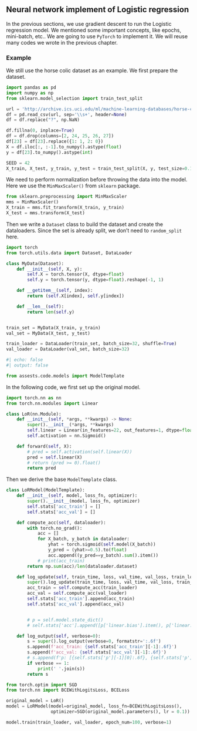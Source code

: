 ## Neural network implement of Logistic regression
In the previous sections, we use gradient descent to run the Logistic regression model. We mentioned some important concepts, like epochs, mini-batch, etc.. We are going to use `PyTorch` to implement it. We will reuse many codes we wrote in the previous chapter.
<!-- 
### A simple example

We 

$$f(x)$$ -->



### Example

We still use the horse colic dataset as an example. We first prepare the dataset.


```python
import pandas as pd
import numpy as np
from sklearn.model_selection import train_test_split

url = 'http://archive.ics.uci.edu/ml/machine-learning-databases/horse-colic/horse-colic.data'
df = pd.read_csv(url, sep='\\s+', header=None)
df = df.replace("?", np.NaN)

df.fillna(0, inplace=True)
df = df.drop(columns=[2, 24, 25, 26, 27])
df[23] = df[23].replace({1: 1, 2: 0})
X = df.iloc[:, :-1].to_numpy().astype(float)
y = df[23].to_numpy().astype(int)

SEED = 42
X_train, X_test, y_train, y_test = train_test_split(X, y, test_size=0.15, random_state=SEED)

```


We need to perform normalization before throwing the data into the model. Here we use the `MinMaxScaler()` from `sklearn` package. 


```python
from sklearn.preprocessing import MinMaxScaler
mms = MinMaxScaler()
X_train = mms.fit_transform(X_train, y_train)
X_test = mms.transform(X_test)
```

Then we write a `Dataset` class to build the dataset and create the dataloaders. Since the set is already split, we don't need to `random_split` here.
```python
import torch
from torch.utils.data import Dataset, DataLoader

class MyData(Dataset):
    def __init__(self, X, y):
        self.X = torch.tensor(X, dtype=float)
        self.y = torch.tensor(y, dtype=float).reshape(-1, 1)

    def __getitem__(self, index):
        return (self.X[index], self.y[index])

    def __len__(self):
        return len(self.y)


train_set = MyData(X_train, y_train)
val_set = MyData(X_test, y_test)

train_loader = DataLoader(train_set, batch_size=32, shuffle=True)
val_loader = DataLoader(val_set, batch_size=32)
```




```python
#| echo: false
#| output: false

from assests.code.models import ModelTemplate
```




In the following code, we first set up the original model.


```python
import torch.nn as nn
from torch.nn.modules import Linear

class LoR(nn.Module):
    def __init__(self, *args, **kwargs) -> None:
        super().__init__(*args, **kwargs)
        self.linear = Linear(in_features=22, out_features=1, dtype=float)
        self.activation = nn.Sigmoid()

    def forward(self, X):
        # pred = self.activation(self.linear(X))
        pred = self.linear(X)
        # return (pred >= 0).float()
        return pred

```


Then we derive the base `ModelTemplate` class.

```python
class LoRModel(ModelTemplate):
    def __init__(self, model, loss_fn, optimizer):
        super().__init__(model, loss_fn, optimizer)
        self.stats['acc_train'] = []
        self.stats['acc_val'] = []

    def compute_acc(self, dataloader):
        with torch.no_grad():
            acc = []
            for X_batch, y_batch in dataloader:
                yhat = torch.sigmoid(self.model(X_batch))
                y_pred = (yhat>=0.5).to(float)
                acc.append((y_pred==y_batch).sum().item())
            # print(acc_train)
        return np.sum(acc)/len(dataloader.dataset)

    def log_update(self, train_time, loss, val_time, val_loss, train_loader, val_loader):
        super().log_update(train_time, loss, val_time, val_loss, train_loader, val_loader)
        acc_train = self.compute_acc(train_loader)
        acc_val = self.compute_acc(val_loader)
        self.stats['acc_train'].append(acc_train)
        self.stats['acc_val'].append(acc_val)


        # p = self.model.state_dict()
        # self.stats['acc'].append([p['linear.bias'].item(), p['linear.weight'].item()])

    def log_output(self, verbose=0):
        s = super().log_output(verbose=0, formatstr=':.6f')
        s.append(f'acc_train: {self.stats['acc_train'][-1]:.6f}')
        s.append(f'acc_val: {self.stats['acc_val'][-1]:.6f}')
        # s.append(f'p: [{self.stats['p'][-1][0]:.6f}, {self.stats['p'][-1][1]:.6f}]')
        if verbose == 1:
            print(' '.join(s))
        return s

```



```python
from torch.optim import SGD
from torch.nn import BCEWithLogitsLoss, BCELoss

original_model = LoR()
model = LoRModel(model=original_model, loss_fn=BCEWithLogitsLoss(),
                 optimizer=SGD(original_model.parameters(), lr = 0.1))

model.train(train_loader, val_loader, epoch_num=100, verbose=1)

```





